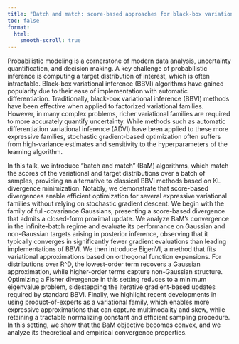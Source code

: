 ```yaml
---
title: "Batch and match: score-based approaches for black-box variational inference"
toc: false
format:
  html:
    smooth-scroll: true
---
```


Probabilistic modeling is a cornerstone of modern data analysis, uncertainty quantification, and decision making. A key challenge of probabilistic inference is computing a target distribution of interest, which is often intractable. Black-box variational inference (BBVI) algorithms have gained popularity due to their ease of implementation with automatic differentiation. Traditionally, black-box variational inference (BBVI) methods have been effective when applied to factorized variational families. However, in many complex problems, richer variational families are required to more accurately quantify uncertainty. While methods such as automatic differentiation variational inference (ADVI) have been applied to these more expressive families, stochastic gradient-based optimization often suffers from high-variance estimates and sensitivity to the hyperparameters of the learning algorithm.

In this talk, we introduce “batch and match” (BaM) algorithms, which match the scores of the variational and target distributions over a batch of samples, providing an alternative to classical BBVI methods based on KL divergence minimization. Notably, we demonstrate that score-based divergences enable efficient optimization for several expressive variational families without relying on stochastic gradient descent. We begin with the family of full-covariance Gaussians, presenting a score-based divergence that admits a closed-form proximal update. We analyze BaM’s convergence in the infinite-batch regime and evaluate its performance on Gaussian and non-Gaussian targets arising in posterior inference, observing that it typically converges in significantly fewer gradient evaluations than leading implementations of BBVI. We then introduce EigenVI, a method that fits variational approximations based on orthogonal function expansions. For distributions over R^D, the lowest-order term recovers a Gaussian approximation, while higher-order terms capture non-Gaussian structure. Optimizing a Fisher divergence in this setting reduces to a minimum eigenvalue problem, sidestepping the iterative gradient-based updates required by standard BBVI. Finally, we highlight recent developments in using product-of-experts as a variational family, which enables more expressive approximations that can capture multimodality and skew, while retaining a tractable normalizing constant and efficient sampling procedure. In this setting, we show that the BaM objective becomes convex, and we analyze its theoretical and empirical convergence properties.
